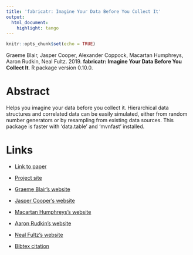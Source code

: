 ```yaml
---
title: 'fabricatr: Imagine Your Data Before You Collect It'
output:
  html_document:
    highlight: tango
---
```


```r
knitr::opts_chunk$set(echo = TRUE)
```

Graeme Blair, Jasper Cooper, Alexander Coppock, Macartan Humphreys, Aaron Rudkin, Neal Fultz. 2019. <b>fabricatr: Imagine Your Data Before You Collect It</b>. R package version 0.10.0.

# Abstract
Helps you imagine your data before you collect it. Hierarchical data structures and correlated data can be easily simulated, either from random number generators or by resampling from existing data sources. This package is faster with 'data.table' and 'mvnfast' installed.

# Links
 - <a href='blair_etal_2018c.pdf' target='_blank'>Link to paper</a>
 - <a href='https://declaredesign.org/r/fabricatr/'target='_blank'>Project site</a>

 - <a href= 'https://graemeblair.com' target='_blank'>Graeme Blair's website</a>
 - <a href= 'http://jasper-cooper.com' target='_blank'>Jasper Cooper's website</a>
 - <a href= 'http://macartan.nyc' target='_blank'>Macartan Humphreys's website</a>
 - <a href= 'https://rudkin.ca' target='_blank'>Aaron Rudkin's website</a>
 - <a href= 'https://nfultz.github.io' target='_blank'>Neal Fultz's website</a>
 - <a href='blair_etal_2018c.bib'target='_blank'>Bibtex citation</a>

